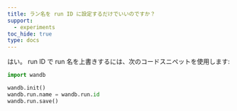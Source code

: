 ```yaml
---
title: ラン名を run ID に設定するだけでいいのですか？
support:
  - experiments
toc_hide: true
type: docs
---
```

はい。 run ID で run 名を上書きするには、次のコードスニペットを使用します:

```python
import wandb

wandb.init()
wandb.run.name = wandb.run.id
wandb.run.save()
```